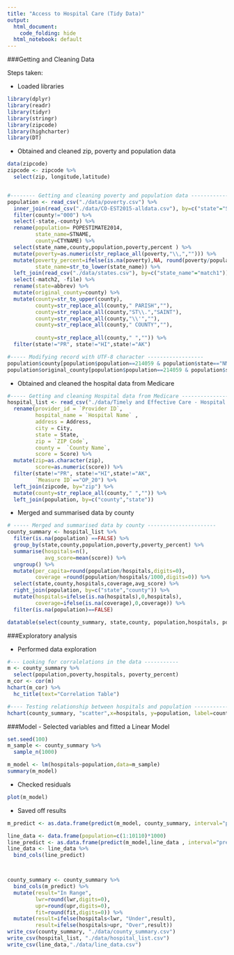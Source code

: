 ```yaml
---
title: "Access to Hospital Care (Tidy Data)"
output:
  html_document:
    code_folding: hide
  html_notebook: default
---
```



###Getting and Cleaning Data

Steps taken: 

- Loaded libraries
```r
library(dplyr)
library(readr)
library(tidyr)
library(stringr)
library(zipcode)
library(highcharter)
library(DT)
```

- Obtained and cleaned zip, poverty and population data 

```r
data(zipcode)
zipcode <- zipcode %>%
  select(zip, longitude,latitude)


#-------- Getting and cleaning poverty and population data ---------------------------
population <- read_csv("./data/poverty.csv") %>%
  inner_join(read_csv("./data/CO-EST2015-alldata.csv"), by=c("state"="STATE", "county"="COUNTY")) %>%
  filter(county!="000") %>%
  select(-state,-county) %>%
  rename(population= POPESTIMATE2014,
         state_name=STNAME,
         county=CTYNAME) %>%
  select(state_name,county,population,poverty,percent ) %>%
  mutate(poverty=as.numeric(str_replace_all(poverty,"\\,",""))) %>%
  mutate(poverty_percent=ifelse(is.na(poverty),NA, round(poverty/population,digits=1)),
         state_name=str_to_lower(state_name)) %>%
  left_join(read_csv("./data/states.csv"), by=c("state_name"="match1")) %>%
  select(-match2, -file) %>%
  rename(state=abbrev) %>%
  mutate(original_county=county) %>%
  mutate(county=str_to_upper(county),
         county=str_replace_all(county," PARISH",""),
         county=str_replace_all(county,"ST\\.","SAINT"),
         county=str_replace_all(county,"\\'",""),
         county=str_replace_all(county," COUNTY",""),
 
         county=str_replace_all(county," ","")) %>%
  filter(state!="PR", state!="HI",state!="AK")

#----- Modifying record with UTF-8 character ------------------
population$county[population$population==214059 & population$state=="NM"] <- "DONAANA"
population$original_county[population$population==214059 & population$state=="NM"] <- "Dona Ana"


```

- Obtained and cleaned the hospital data from Medicare

```r
#----- Getting and cleaning Hospital data from Medicare --------------------
hospital_list <- read_csv("./data/Timely and Effective Care - Hospital.csv")  %>%
  rename(provider_id = `Provider ID`,
         hospital_name = `Hospital Name` ,
         address = Address,
         city = City,
         state = State,
         zip = `ZIP Code`,
         county =  `County Name`,
         score = Score) %>%
  mutate(zip=as.character(zip),
         score=as.numeric(score)) %>%
  filter(state!="PR", state!="HI",state!="AK",
         `Measure ID`=="OP_20") %>%
  left_join(zipcode, by="zip") %>%
  mutate(county=str_replace_all(county," ","")) %>%
  left_join(population, by=c("county","state")) 


```

- Merged and summarised data by county

```r
# ----- Merged and summarised data by county ----------------------
county_summary <- hospital_list %>% 
  filter(is.na(population) ==FALSE) %>%
  group_by(state,county,population,poverty,poverty_percent) %>%
  summarise(hospitals=n(),
            avg_score=mean(score)) %>%
  ungroup() %>%
  mutate(per_capita=round(population/hospitals,digits=0),
         coverage =round(population/hospitals/1000,digits=0)) %>%
  select(state,county,hospitals,coverage,avg_score) %>%
  right_join(population, by=c("state","county")) %>%
  mutate(hospitals=ifelse(is.na(hospitals),0,hospitals),
         coverage=ifelse(is.na(coverage),0,coverage)) %>%
  filter(is.na(population)==FALSE) 

datatable(select(county_summary, state,county, population,hospitals, poverty, poverty_percent))
```

###Exploratory analysis

- Performed data exploration

```r
#--- Looking for corralelations in the data -----------
m <- county_summary %>%
  select(population,poverty,hospitals, poverty_percent)
m_cor <- cor(m)
hchart(m_cor) %>%
  hc_title(text="Correlation Table")

```

```r
#---- Testing relationship between hospitals and population ------------------
hchart(county_summary, "scatter",x=hospitals, y=population, label=county)
```

###Model
- Selected variables and fitted a Linear Model

```r
set.seed(100)
m_sample <- county_summary %>%
  sample_n(1000) 

m_model <- lm(hospitals~population,data=m_sample)
summary(m_model)

```

- Checked residuals

```r
plot(m_model)
```

- Saved off results

```r

m_predict <- as.data.frame(predict(m_model, county_summary, interval="predict"))

line_data <- data.frame(population=c(1:10110)*1000)
line_predict <- as.data.frame(predict(m_model,line_data , interval="predict"))
line_data <- line_data %>%
  bind_cols(line_predict)



county_summary <- county_summary %>%
  bind_cols(m_predict) %>%
  mutate(result="In Range",
         lwr=round(lwr,digits=0),
         upr=round(upr,digits=0),
         fit=round(fit,digits=0)) %>%
  mutate(result=ifelse(hospitals<lwr, "Under",result),
         result=ifelse(hospitals>upr, "Over",result))
write_csv(county_summary, "./data/county_summary.csv")
write_csv(hospital_list, "./data/hospital_list.csv")
write_csv(line_data,"./data/line_data.csv")
```